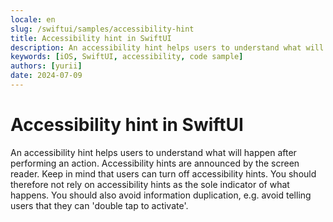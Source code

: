 ```yaml
---
locale: en
slug: /swiftui/samples/accessibility-hint
title: Accessibility hint in SwiftUI
description: An accessibility hint helps users to understand what will happen after performing an action.
keywords: [iOS, SwiftUI, accessibility, code sample]
authors: [yurii]
date: 2024-07-09
---
```


# Accessibility hint in SwiftUI

An accessibility hint helps users to understand what will happen after performing an action. Accessibility hints are announced by the screen reader. Keep in mind that users can turn off accessibility hints. You should therefore not rely on accessibility hints as the sole indicator of what happens. You should also avoid information duplication, e.g. avoid telling users that they can 'double tap to activate'.

<CodeSample id="accessibility-hint" framework="swiftui" locale="en"/>
